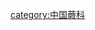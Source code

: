 {{catmore}}
{{commonscat|Aleuritopteris}}
{{DEFAULTSORT:Aleuritopteris}}
[[category:中国蕨科|category:中国蕨科]]